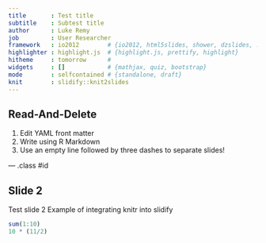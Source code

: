 ```yaml
---
title       : Test title
subtitle    : Subtest title
author      : Luke Remy
job         : User Researcher
framework   : io2012        # {io2012, html5slides, shower, dzslides, ...}
highlighter : highlight.js  # {highlight.js, prettify, highlight}
hitheme     : tomorrow      # 
widgets     : []            # {mathjax, quiz, bootstrap}
mode        : selfcontained # {standalone, draft}
knit        : slidify::knit2slides
---
```


## Read-And-Delete

1. Edit YAML front matter
2. Write using R Markdown
3. Use an empty line followed by three dashes to separate slides!

--- .class #id 

## Slide 2

Test slide 2
Example of integrating knitr into slidify
```r
sum(1:10)
10 * (11/2)
```


